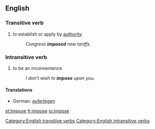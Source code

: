 ==English==

===Transitive verb===
[[Category:English transitive verbs]]
{{en-infl-reg-other-e|impos|e}}
# to establish or apply by [[authority]]
#:''Congress '''imposed''' new tariffs.''

===Intransitive verb===
[[Category:English intransitive verbs]]
{{en-infl-reg-other-e|impos|e}}
# to be an inconvenience
#:''I don't wish to '''impose''' upon you.''

====Translations====
*German: [[auferlegen]]
[[et:Impose]]
[[fr:impose]]
[[io:Impose]]